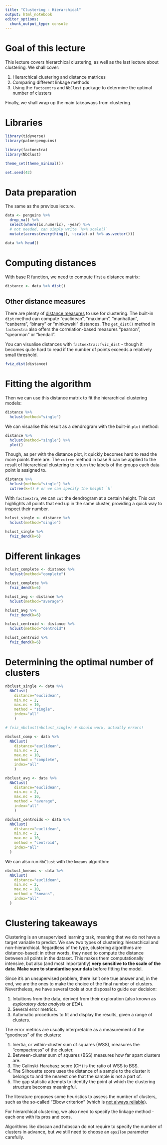 ```yaml
---
title: "Clustering - Hierarchical"
output: html_notebook
editor_options:
  chunk_output_type: console
---
```


# Goal of this lecture

This lecture covers hierarchical clustering, as well as the last lecture about clustering. We shall cover:

1. Hierarchical clustering and distance matrices
3. Comparing different linkage methods
4. Using the `factoextra` and `NbClust` package to determine the optimal number of clusters

Finally, we shall wrap up the main takeaways from clustering.

# Libraries

```r
library(tidyverse)
library(palmerpenguins)

library(factoextra)
library(NbClust)

theme_set(theme_minimal())

set.seed(42)
```

# Data preparation

The same as the previous lecture.

```r
data <- penguins %>%
  drop_na() %>%
  select(where(is.numeric), -year) %>%
  # not needed, can simply write `%>% scale()`
  mutate(across(everything(), ~scale(.x) %>% as.vector()))

data %>% head()
```

# Computing distances

With base R function, we need to compute first a distance matrix:

```r
distance <- data %>% dist()
```

## Other distance measures

There are plenty of [distance measures](https://www.datanovia.com/en/lessons/clustering-distance-measures/) to use for clustering. The built-in `dist` method can compute "euclidean", "maximum", "manhattan", "canberra", "binary" or "minkowski" distances. The `get_dist()` method in `factoextra` also offers the correlation-based measures "pearson", "spearman" or "kendall".

You can visualise distances with `factoextra::fviz_dist` - though it becomes quite hard to read if the number of points exceeds a relatively small threshold.

```r
fviz_dist(distance)
```

# Fitting the algorithm

Then we can use this distance matrix to fit the hierarchical clustering models:

```r
distance %>%
  hclust(method="single")
```

We can visualise this result as a dendrogram with the built-in `plot` method:

```r
distance %>%
  hclust(method="single") %>%
  plot()
```

Though, as per with the distance plot, it quickly becomes hard to read the more points there are. The `cutree` method in base R can be applied to the result of hierarchical clustering to return the labels of the groups each data point is assigned to.

```r
distance %>%
  hclust(method="single") %>%
  cutree(k=4) # or we can specify the height `h`
```

With `factoextra`, we can `cut` the dendrogram at a certain height. This cut highlights all points that end up in the same cluster, providing a quick way to inspect their number.

```r
hclust_single <- distance %>%
  hclust(method="single")

hclust_single %>%
  fviz_dend(k=6)
```

# Different linkages

```r
hclust_complete <- distance %>%
  hclust(method="complete")

hclust_complete %>%
  fviz_dend(k=6)
```

```r
hclust_avg <- distance %>%
  hclust(method="average")

hclust_avg %>%
  fviz_dend(k=6)
```

```r
hclust_centroid <- distance %>%
  hclust(method="centroid")

hclust_centroid %>%
  fviz_dend(k=6)
```

# Determining the optimal number of clusters

```r
nbclust_single <- data %>%
  NbClust(
    distance="euclidean",
    min.nc = 2,
    max.nc = 10,
    method = "single",
    index="all"
    )

# fviz_nbclust(nbclust_single) # should work, actually errors!
```

```r
nbclust_comp <- data %>%
  NbClust(
    distance="euclidean",
    min.nc = 2,
    max.nc = 10,
    method = "complete",
    index="all"
    )
```

```r
nbclust_avg <- data %>%
  NbClust(
    distance="euclidean",
    min.nc = 2,
    max.nc = 10,
    method = "average",
    index="all"
    )
```

```r
nbclust_centroids <- data %>%
  NbClust(
    distance="euclidean",
    min.nc = 2,
    max.nc = 10,
    method = "centroid",
    index="all"
  )
```

We can also run `NbClust` with the `kmeans` algorithm:

```r
nbclust_kmeans <- data %>%
  NbClust(
    distance="euclidean",
    min.nc = 2,
    max.nc = 10,
    method = "kmeans",
    index="all"
  )
```

# Clustering takeaways

Clustering is an unsupervised learning task, meaning that we do not have a target variable to predict. We saw two types of clustering: hierarchical and non-hierarchical. Regardless of the type, clustering algorithms are distance-based: in other words, they need to compute the distance between all points in the dataset. This makes them computationally intensive, but also (and most importantly) **very sensitive to the scale of the data**. **Make sure to standardise your data** before fitting the model.

Since it's an unsupervised problem, there isn't one true answer and, in the end, we are the ones to make the choice of the final number of clusters. Nevertheless, we have several tools at our disposal to guide our decision:

1. Intuitions from the data, derived from their exploration (also known as *exploratory data analysis* or *EDA*).
2. Several error metrics.
3. Automatic procedures to fit and display the results, given a range of clusters.

The error metrics are usually interpretable as a measurement of the "goodness" of the clusters:

1. Inertia, or within-cluster sum of squares (WSS), measures the "compactness" of the cluster.
2. Between-cluster sum of squares (BSS) measures how far apart clusters are.
3. The Calinski-Harabasz score (CH) is the ratio of WSS to BSS.
4. The Silhouette score uses the distance of a sample to the cluster it belongs to and the nearest one that the sample is not a part of.
5. The gap statistic attempts to identify the point at which the clustering structure becomes meaningful.

The literature proposes some heuristics to assess the number of clusters, such as the so-called "Elbow criterion" (which is [not always reliable](https://en.wikipedia.org/wiki/Elbow_method_(clustering)#Criticism)).

For hierarchical clustering, we also need to specify the linkage method - each one with its pros and cons.

Algorithms like dbscan and hdbscan do not require to specify the number of clusters in advance, but we still need to choose an `epsilon` parameter carefully.
